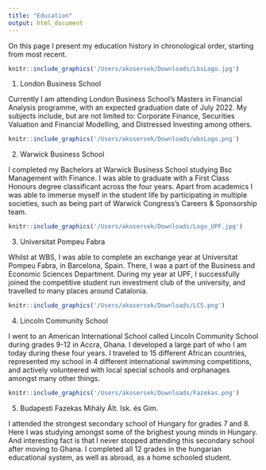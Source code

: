 ```yaml
---
title: "Education"
output: html_document
---
```

On this page I present my education history in chronological order, starting from most recent.

```r
knitr::include_graphics('/Users/akosersek/Downloads/LbsLogo.jpg')
```

1. London Business School

Currently I am attending London Business School's Masters in Financial Analysis programme, with an expected graduation date of July 2022. My subjects include, but are not limited to: Corporate Finance, Securities Valuation and Financial Modelling, and Distressed Investing among others.

```r
knitr::include_graphics('/Users/akosersek/Downloads/wbsLogo.png')
```

2. Warwick Business School

I completed my Bachelors at Warwick Business School studying Bsc Management with Finance. I was able to graduate with a First Class Honours degree classificant across the four years. Apart from academics I was able to immerse myself in the student life by participating in multiple societies, such as being part of Warwick Congress's Careers & Sponsorship team.

```r
knitr::include_graphics('/Users/akosersek/Downloads/Logo_UPF.jpg')
```

3. Universitat Pompeu Fabra

Whilst at WBS, I was able to complete an exchange year at Universitat Pompeu Fabra, in Barcelona, Spain. There, I was a part of the Business and Economic Sciences Department. During my year at UPF, I successfully joined the competitive student run investment club of the university, and travelled to many places around Catalonia.

```r
knitr::include_graphics('/Users/akosersek/Downloads/LCS.png')
```

4. Lincoln Community School

I went to an American International School called Lincoln Community School during grades 9-12 in Accra, Ghana. I developed a large part of who I am today during these four years. I traveled to 15 different African countries, represented my school in 4 different international swimming competitions, and actively volunteered with local special schools and orphanages amongst many other things.

```r
knitr::include_graphics('/Users/akosersek/Downloads/Fazekas.png')
```

5. Budapesti Fazekas Mihály Ált. Isk. és Gim.

I attended the strongest secondary school of Hungary for grades 7 and 8. Here I was studying amongst some of the brighest young minds in Hungary. And interesting fact is that I never stopped attending this secondary school after moving to Ghana. I completed all 12 grades in the hungarian educational system, as well as abroad, as a home schooled student.


